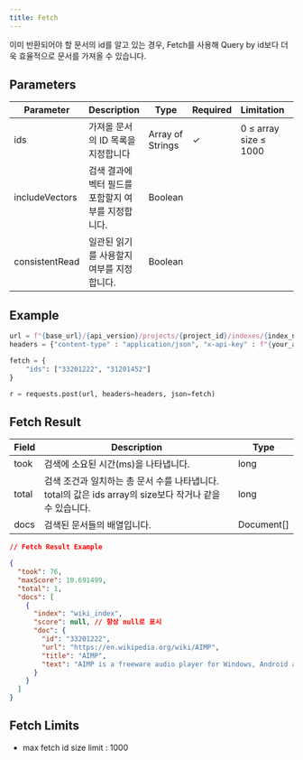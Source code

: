 ```yaml
---
title: Fetch
---
```


이미 반환되어야 할 문서의 id를 알고 있는 경우, Fetch를 사용해 Query by id보다 더욱 효율적으로 문서를 가져올 수 있습니다.

## Parameters

| Parameter      | Description                                         | Type             | Required | Limitation            | Default |
| -------------- | --------------------------------------------------- | ---------------- | -------- | --------------------- | ------- |
| ids            | 가져올 문서의 ID 목록을 지정합니다                  | Array of Strings | ✓        | 0 ≤ array size ≤ 1000 |         |
| includeVectors | 검색 결과에 벡터 필드를 포함할지 여부를 지정합니다. | Boolean          |          |                       | false   |
| consistentRead | 일관된 읽기를 사용할지 여부를 지정합니다.           | Boolean          |          |                       | false   |

## Example

```python
url = f"{base_url}/{api_version}/projects/{project_id}/indexes/{index_name}/query"
headers = {"content-type" : "application/json", "x-api-key" : f"{your_api_key}"}

fetch = {
	"ids": ["33201222", "31201452"]
}

r = requests.post(url, headers=headers, json=fetch)
```

## Fetch Result

| Field | Description                                                                                              | Type       |
| ----- | -------------------------------------------------------------------------------------------------------- | ---------- |
| took  | 검색에 소요된 시간(ms)을 나타냅니다.                                                                     | long       |
| total | 검색 조건과 일치하는 총 문서 수를 나타냅니다. total의 값은 ids array의 size보다 작거나 같을 수 있습니다. | long       |
| docs  | 검색된 문서들의 배열입니다.                                                                              | Document[] |

```json
// Fetch Result Example

{
  "took": 76,
  "maxScore": 10.691499,
  "total": 1,
  "docs": [
    {
      "index": "wiki_index",
      "score": null, // 항상 null로 표시
      "doc": {
        "id": "33201222",
        "url": "https://en.wikipedia.org/wiki/AIMP",
        "title": "AIMP",
        "text": "AIMP is a freeware audio player for Windows, Android and Linux (through Wine) ... "
      }
    }
  ]
}
```

## Fetch Limits

- max fetch id size limit : 1000
